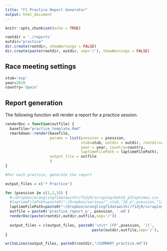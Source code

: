 ```yaml
---
title: "F1 Practice Report Generator"
output: html_document
---
```


```r
knitr::opts_chunk$set(echo = TRUE)

rootdir = './reports'
outdir="practice"
dir.create(rootdir, showWarnings = FALSE)
dir.create(paste(rootdir, outdir, sep='/'), showWarnings = FALSE)


```


## Race meeting settings

```r
stub='esp'
year=2018
country='Spain'

```


## Report generation

The following function will render a report for a practice session.

```r
renderDoc = function(outfile) {
  basefile="practice_template.Rmd"
  rmarkdown::render(basefile,
                    params = list(psession = psession,
                                  stub=stub, outdir = outdir, rootdir=rootdir,
                                  year = year, country=country,
                                  laptimeFilePath = laptimeFilePath),
                    output_file = outfile 
                    )
}

```

```r
#For each practice, generate the report

output_files = c('* Practice')

for (psession in c(1,2,3)) {
  #~/Dropbox/wranglingf1datawithr/f1djR/scraping/bah18_p3laptimes.csv
  #laptimeFilePath=paste0("~/Dropbox/various/",stub,"18_p",psession,"laptimes.csv")
  laptimeFilePath=paste0("~/Dropbox/wranglingf1datawithr/f1djR/scraping/",stub,"18_p",psession,"laptimes.csv")
  outfile = paste0('practice_report_p', psession, '.md')
  renderDoc(paste(rootdir,outdir,outfile,sep='/'))
   
  output_files = c(output_files, paste0('\n\t* [FP',psession, '](',
                                       paste(outdir,outfile,sep='/'), ')' ))
}

writeLines(output_files, paste0(rootdir,"/SUMMARY_practice.md"))
```

